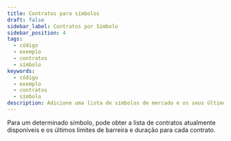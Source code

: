 ```yaml
---
title: Contratos para símbolos
draft: false
sidebar_label: Contratos por Símbolo
sidebar_position: 4
tags:
  - código
  - exemplo
  - contratos
  - símbolo
keywords:
  - código
  - exemplo
  - contratos
  - símbolo
description: Adicione uma lista de símbolos de mercado e os seus últimos limites de barreira e duração à sua aplicação de negociação com este exemplo de API.
---
```



Para um determinado símbolo, pode obter a lista de contratos atualmente disponíveis e os últimos limites de barreira e duração para cada contrato.

<SandboxIframe sandbox={sandboxes.contracts_for_symbol}/>
